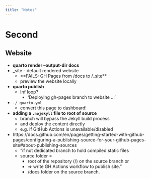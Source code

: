 ```yaml
---
title: "Notes"
---
```


# Second {.section}

## Website 
+ **quarto render --output-dir docs**
+ _site - default rendered website 
    + **FAILS: GH Pages from /docs to /_site**
    + preview the website locally
+ **quarto publish**
  + Inf loop?
    + 'Deploying gh-pages branch to website ...'
+ `./_quarto.yml` 
  +  convert this page to dashboard!
+ **adding a `.nojekyll` file to root of source**
  + branch will bypass the Jekyll build process
  + and deploy the content directly
  + e.g. if GitHub Actions is unavailable/disabled
+ https://docs.github.com/en/pages/getting-started-with-github-pages/configuring-a-publishing-source-for-your-github-pages-site#about-publishing-sources
  + "if not dedicated branch to hold compiled static files
  + source folder = 
    + root of the repository (/) on the source branch or 
    + => write GH Actions workflow to publish site."
    + /docs folder on the source branch.
